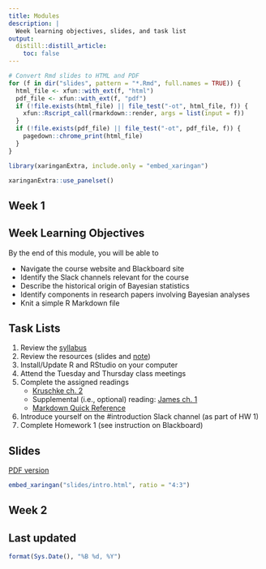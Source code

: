 ```yaml
---
title: Modules
description: |
  Week learning objectives, slides, and task list
output:
  distill::distill_article:
    toc: false
---
```


```r
# Convert Rmd slides to HTML and PDF
for (f in dir("slides", pattern = "*.Rmd", full.names = TRUE)) {
  html_file <- xfun::with_ext(f, "html")
  pdf_file <- xfun::with_ext(f, "pdf")
  if (!file.exists(html_file) || file_test("-ot", html_file, f)) {
    xfun::Rscript_call(rmarkdown::render, args = list(input = f))
  }
  if (!file.exists(pdf_file) || file_test("-ot", pdf_file, f)) {
    pagedown::chrome_print(html_file)
  }
}
```

```r
library(xaringanExtra, include.only = "embed_xaringan")
```

```r
xaringanExtra::use_panelset()
```

::: {.panelset}
::: {.panel}

# Week 1

## Week Learning Objectives

By the end of this module, you will be able to 

- Navigate the course website and Blackboard site
- Identify the Slack channels relevant for the course
- Describe the historical origin of Bayesian statistics
- Identify components in research papers involving Bayesian analyses
- Knit a simple R Markdown file

## Task Lists

1. Review the [syllabus](syllabus.html)
2. Review the resources (slides and [note][5])
3. Install/Update R and RStudio on your computer
4. Attend the Tuesday and Thursday class meetings
5. Complete the assigned readings
    * [Kruschke ch. 2][2]
    * Supplemental (i.e., optional) reading: [James ch. 1][3]
    * [Markdown Quick Reference][4]
6. Introduce yourself on the #introduction Slack channel (as part of HW 1)
7. Complete Homework 1 (see instruction on Blackboard)

[2]: https://drive.google.com/file/d/1tr7XpIVf04S44o5ZploxJcd37Fg1GygV/view
[3]: https://jim-stone.staff.shef.ac.uk/BookBayes2012/bookbayesch01.pdf
[4]: https://web.mit.edu/r/current/RStudio/resources/markdown_help.html
[5]: r_markdown.html

## Slides

[PDF version](slides/intro.pdf){target="_blank"}

```r
embed_xaringan("slides/intro.html", ratio = "4:3")
```

:::

::: {.panel}

# Week 2

:::

:::

## Last updated {.appendix}

```r
format(Sys.Date(), "%B %d, %Y")
```
